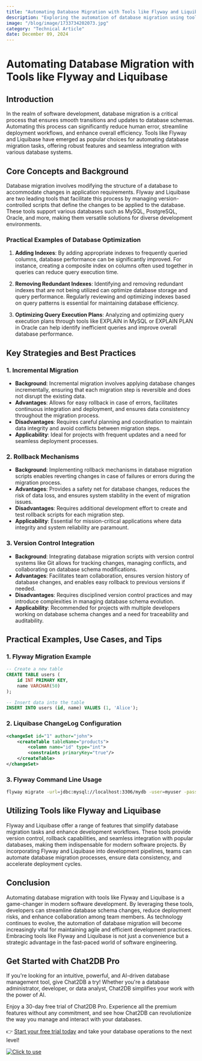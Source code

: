 ```yaml
---
title: "Automating Database Migration with Tools like Flyway and Liquibase"
description: "Exploring the automation of database migration using tools like Flyway and Liquibase, and its impact on modern software development."
image: "/blog/image/1733734202073.jpg"
category: "Technical Article"
date: December 09, 2024
---
```


# Automating Database Migration with Tools like Flyway and Liquibase


<Authors date="December 09, 2024">
  <Author name="Jing" link="https://chat2db.ai" />
</Authors>

## Introduction

In the realm of software development, database migration is a critical process that ensures smooth transitions and updates to database schemas. Automating this process can significantly reduce human error, streamline deployment workflows, and enhance overall efficiency. Tools like Flyway and Liquibase have emerged as popular choices for automating database migration tasks, offering robust features and seamless integration with various database systems.

## Core Concepts and Background

Database migration involves modifying the structure of a database to accommodate changes in application requirements. Flyway and Liquibase are two leading tools that facilitate this process by managing version-controlled scripts that define the changes to be applied to the database. These tools support various databases such as MySQL, PostgreSQL, Oracle, and more, making them versatile solutions for diverse development environments.

### Practical Examples of Database Optimization

1. **Adding Indexes**: By adding appropriate indexes to frequently queried columns, database performance can be significantly improved. For instance, creating a composite index on columns often used together in queries can reduce query execution time.

2. **Removing Redundant Indexes**: Identifying and removing redundant indexes that are not being utilized can optimize database storage and query performance. Regularly reviewing and optimizing indexes based on query patterns is essential for maintaining database efficiency.

3. **Optimizing Query Execution Plans**: Analyzing and optimizing query execution plans through tools like EXPLAIN in MySQL or EXPLAIN PLAN in Oracle can help identify inefficient queries and improve overall database performance.

## Key Strategies and Best Practices

### 1. Incremental Migration

- **Background**: Incremental migration involves applying database changes incrementally, ensuring that each migration step is reversible and does not disrupt the existing data.
- **Advantages**: Allows for easy rollback in case of errors, facilitates continuous integration and deployment, and ensures data consistency throughout the migration process.
- **Disadvantages**: Requires careful planning and coordination to maintain data integrity and avoid conflicts between migration steps.
- **Applicability**: Ideal for projects with frequent updates and a need for seamless deployment processes.

### 2. Rollback Mechanisms

- **Background**: Implementing rollback mechanisms in database migration scripts enables reverting changes in case of failures or errors during the migration process.
- **Advantages**: Provides a safety net for database changes, reduces the risk of data loss, and ensures system stability in the event of migration issues.
- **Disadvantages**: Requires additional development effort to create and test rollback scripts for each migration step.
- **Applicability**: Essential for mission-critical applications where data integrity and system reliability are paramount.

### 3. Version Control Integration

- **Background**: Integrating database migration scripts with version control systems like Git allows for tracking changes, managing conflicts, and collaborating on database schema modifications.
- **Advantages**: Facilitates team collaboration, ensures version history of database changes, and enables easy rollback to previous versions if needed.
- **Disadvantages**: Requires disciplined version control practices and may introduce complexities in managing database schema evolution.
- **Applicability**: Recommended for projects with multiple developers working on database schema changes and a need for traceability and auditability.

## Practical Examples, Use Cases, and Tips

### 1. Flyway Migration Example

```sql
-- Create a new table
CREATE TABLE users (
    id INT PRIMARY KEY,
    name VARCHAR(50)
);

-- Insert data into the table
INSERT INTO users (id, name) VALUES (1, 'Alice');
```

### 2. Liquibase ChangeLog Configuration

```xml
<changeSet id="1" author="john">
    <createTable tableName="products">
        <column name="id" type="int">
        <constraints primaryKey="true"/>
    </createTable>
</changeSet>
```

### 3. Flyway Command Line Usage

```bash
flyway migrate -url=jdbc:mysql://localhost:3306/mydb -user=myuser -password=mypassword
```

## Utilizing Tools like Flyway and Liquibase

Flyway and Liquibase offer a range of features that simplify database migration tasks and enhance development workflows. These tools provide version control, rollback capabilities, and seamless integration with popular databases, making them indispensable for modern software projects. By incorporating Flyway and Liquibase into development pipelines, teams can automate database migration processes, ensure data consistency, and accelerate deployment cycles.

## Conclusion

Automating database migration with tools like Flyway and Liquibase is a game-changer in modern software development. By leveraging these tools, developers can streamline database schema changes, reduce deployment risks, and enhance collaboration among team members. As technology continues to evolve, the automation of database migration will become increasingly vital for maintaining agile and efficient development practices. Embracing tools like Flyway and Liquibase is not just a convenience but a strategic advantage in the fast-paced world of software engineering.

## Get Started with Chat2DB Pro

If you're looking for an intuitive, powerful, and AI-driven database management tool, give Chat2DB a try! Whether you're a database administrator, developer, or data analyst, Chat2DB simplifies your work with the power of AI.

Enjoy a 30-day free trial of Chat2DB Pro. Experience all the premium features without any commitment, and see how Chat2DB can revolutionize the way you manage and interact with your databases.

👉 [Start your free trial today](https://chat2db.ai/pricing) and take your database operations to the next level!


[![Click to use](/image/blog/bg/chat2db.jpg)](https://chat2db.ai/)
